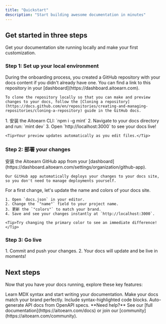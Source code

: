 ```yaml
---
title: "Quickstart"
description: "Start building awesome documentation in minutes"
---
```


## Get started in three steps

Get your documentation site running locally and make your first customization.

### Step 1: Set up your local environment

<AccordionGroup>
  <Accordion icon="copy" title="Clone your docs locally">
    During the onboarding process, you created a GitHub repository with your docs content if you didn't already have one. You can find a link to this repository in your [dashboard](https://dashboard.aitoearn.com).
    
    To clone the repository locally so that you can make and preview changes to your docs, follow the [Cloning a repository](https://docs.github.com/en/repositories/creating-and-managing-repositories/cloning-a-repository) guide in the GitHub docs.
  </Accordion>
  <Accordion icon="rectangle-terminal" title="Start the preview server">
    1. 安装 the Aitoearn CLI: `npm i -g mint`
    2. Navigate to your docs directory and run: `mint dev`
    3. Open `http://localhost:3000` to see your docs live!
    
    <Tip>Your preview updates automatically as you edit files.</Tip>
  </Accordion>
</AccordionGroup>

### Step 2: 部署 your changes

<AccordionGroup>
  <Accordion icon="github" title="安装 our GitHub app">
    安装 the Aitoearn GitHub app from your [dashboard](https://dashboard.aitoearn.com/settings/organization/github-app).
    
    Our GitHub app automatically deploys your changes to your docs site, so you don't need to manage deployments yourself.
  </Accordion>
<Accordion icon="palette" title="更新 your site name and colors">
    For a first change, let's update the name and colors of your docs site.

    1. Open `docs.json` in your editor.
    2. Change the `"name"` field to your project name.
    3. 更新 the `"colors"` to match your brand.
    4. Save and see your changes instantly at `http://localhost:3000`.

    <Tip>Try changing the primary color to see an immediate difference!</Tip>
  </Accordion>
</AccordionGroup>

### Step 3: Go live

<Accordion icon="rocket" title="Publish your docs">
  1. Commit and push your changes.
  2. Your docs will update and be live in moments!
</Accordion>

## Next steps

Now that you have your docs running, explore these key features:

<CardGroup cols={2}>

<Card title="Write Content" icon="pen-to-square" href="/en/essentials/markdown">
  Learn MDX syntax and start writing your documentation.
</Card>

<Card title="Customize style" icon="palette" href="/en/essentials/settings">
  Make your docs match your brand perfectly.
</Card>

<Card title="Add code examples" icon="square-code" href="/en/essentials/code">
  Include syntax-highlighted code blocks.
</Card>

<Card title="API documentation" icon="code" href="/en/api-reference/introduction">
  Auto-generate API docs from OpenAPI specs.
</Card>

</CardGroup>

<Note>
  **Need help?** See our [full documentation](https://aitoearn.com/docs) or join our [community](https://aitoearn.com/community).
</Note>


